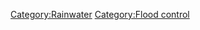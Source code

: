 {{Sand dams (original)}}
{{Editable at|Sand dams}}
[[Category:Rainwater]]
[[Category:Flood control]]